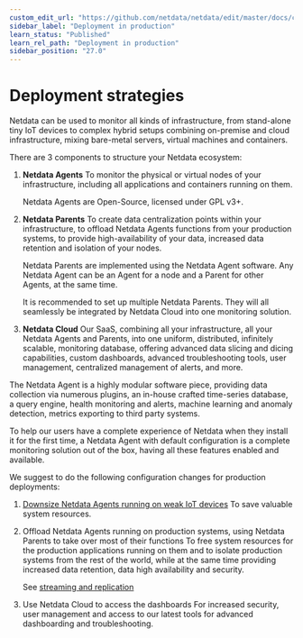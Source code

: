 ```yaml
---
custom_edit_url: "https://github.com/netdata/netdata/edit/master/docs/category-overview-pages/deployment-strategies.md"
sidebar_label: "Deployment in production"
learn_status: "Published"
learn_rel_path: "Deployment in production"
sidebar_position: "27.0"
---
```

# Deployment strategies

Netdata can be used to monitor all kinds of infrastructure, from stand-alone tiny IoT devices to complex hybrid setups 
combining on-premise and cloud infrastructure, mixing bare-metal servers, virtual machines and containers.

There are 3 components to structure your Netdata ecosystem:

1. **Netdata Agents**
   To monitor the physical or virtual nodes of your infrastructure, including all applications and containers running on them.

   Netdata Agents are Open-Source, licensed under GPL v3+.

2. **Netdata Parents**
   To create data centralization points within your infrastructure, to offload Netdata Agents functions from your production 
   systems, to provide high-availability of your data, increased data retention and isolation of your nodes. 

   Netdata Parents are implemented using the Netdata Agent software. Any Netdata Agent can be an Agent for a node and a Parent 
   for other Agents, at the same time.

   It is recommended to set up multiple Netdata Parents. They will all seamlessly be integrated by Netdata Cloud into one monitoring solution.


3. **Netdata Cloud**
   Our SaaS, combining all your infrastructure, all your Netdata Agents and Parents, into one uniform, distributed, infinitely 
   scalable, monitoring database, offering advanced data slicing and dicing capabilities, custom dashboards, advanced troubleshooting 
   tools, user management, centralized management of alerts, and more.


The Netdata Agent is a highly modular software piece, providing data collection via numerous plugins, an in-house crafted time-series 
database, a query engine, health monitoring and alerts, machine learning and anomaly detection, metrics exporting to third party systems.


To help our users have a complete experience of Netdata when they install it for the first time, a Netdata Agent with default configuration 
is a complete monitoring solution out of the box, having all these features enabled and available.

We suggest to do the following configuration changes for production deployments:

1. [Downsize Netdata Agents running on weak IoT devices](/docs/deployment-in-production/how-to-optimize-the-netdata-agent-s-performance)
   To save valuable system resources.

2. Offload Netdata Agents running on production systems, using Netdata Parents to take over most of their functions
   To free system resources for the production applications running on them and to isolate production systems from the rest 
   of the world, while at the same time providing increased data retention, data high availability and security.

   See [streaming and replication](/docs/deployment-in-production/streaming-and-replication/streaming-configuration-reference)

3. Use Netdata Cloud to access the dashboards
   For increased security, user management and access to our latest tools for advanced dashboarding and troubleshooting.
